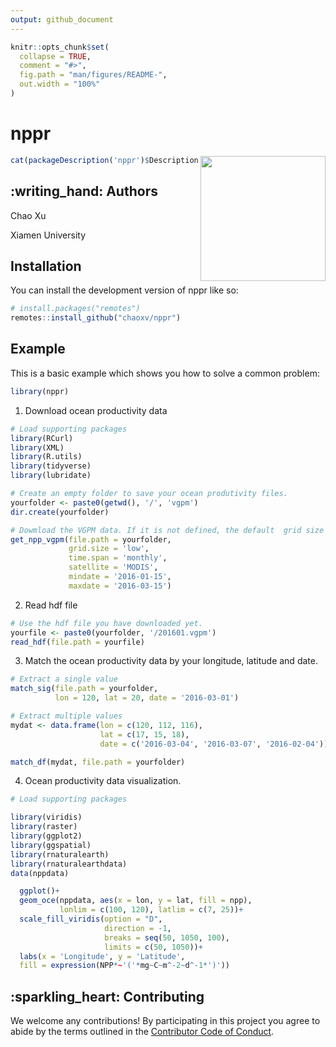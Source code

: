 ---
output: github_document
---

<!-- README.md is generated from README.Rmd. Please edit that file -->

```{r, include = FALSE}
knitr::opts_chunk$set(
  collapse = TRUE,
  comment = "#>",
  fig.path = "man/figures/README-",
  out.width = "100%"
)
```

# nppr

<img src="https://github.com/chaoxv/figures/blob/main/nppr.png?raw=true" height="200" align="right" /></a>

```{r comment="", echo=FALSE, results='asis'}
cat(packageDescription('nppr')$Description)
```


## :writing_hand: Authors

Chao Xu

Xiamen University


## Installation

You can install the development version of nppr like so:

``` r
# install.packages("remotes")
remotes::install_github("chaoxv/nppr")
```

## Example

This is a basic example which shows you how to solve a common problem:

```{r example}
library(nppr)
```

1. Download ocean productivity data

```{r eval=FALSE}
# Load supporting packages
library(RCurl)
library(XML)
library(R.utils)
library(tidyverse)
library(lubridate)

# Create an empty folder to save your ocean produtivity files.
yourfolder <- paste0(getwd(), '/', 'vgpm') 
dir.create(yourfolder)

# Dowmload the VGPM data. If it is not defined, the default  grid size is 'low', time span is 'monthly', satellite is 'MODIS'.
get_npp_vgpm(file.path = yourfolder,
             grid.size = 'low',
             time.span = 'monthly',
             satellite = 'MODIS',
             mindate = '2016-01-15', 
             maxdate = '2016-03-15') 

```


2. Read hdf file

```{r eval=FALSE}
# Use the hdf file you have downloaded yet.
yourfile <- paste0(yourfolder, '/201601.vgpm')
read_hdf(file.path = yourfile)    

```

3. Match the ocean productivity data by your longitude, latitude and date.

```{r eval=FALSE}

# Extract a single value
match_sig(file.path = yourfolder,
          lon = 120, lat = 20, date = '2016-03-01')

# Extract multiple values
mydat <- data.frame(lon = c(120, 112, 116), 
                    lat = c(17, 15, 18),
                    date = c('2016-03-04', '2016-03-07', '2016-02-04'))

match_df(mydat, file.path = yourfolder)  

```

4. Ocean productivity data visualization.

```{r fig.dim = c(7.5, 7.5), warning=FALSE, message=FALSE}
# Load supporting packages

library(viridis)
library(raster)
library(ggplot2)
library(ggspatial)
library(rnaturalearth)
library(rnaturalearthdata)
data(nppdata)

  ggplot()+
  geom_oce(nppdata, aes(x = lon, y = lat, fill = npp), 
           lonlim = c(100, 120), latlim = c(7, 25))+
  scale_fill_viridis(option = "D", 
                     direction = -1,
                     breaks = seq(50, 1050, 100),
                     limits = c(50, 1050))+
  labs(x = 'Longitude', y = 'Latitude',
  fill = expression(NPP*~'('*mg~C~m^-2~d^-1*')'))

```

## :sparkling_heart: Contributing

We welcome any contributions! By participating in this project you agree to
abide by the terms outlined in the [Contributor Code of Conduct](CONDUCT.md).
